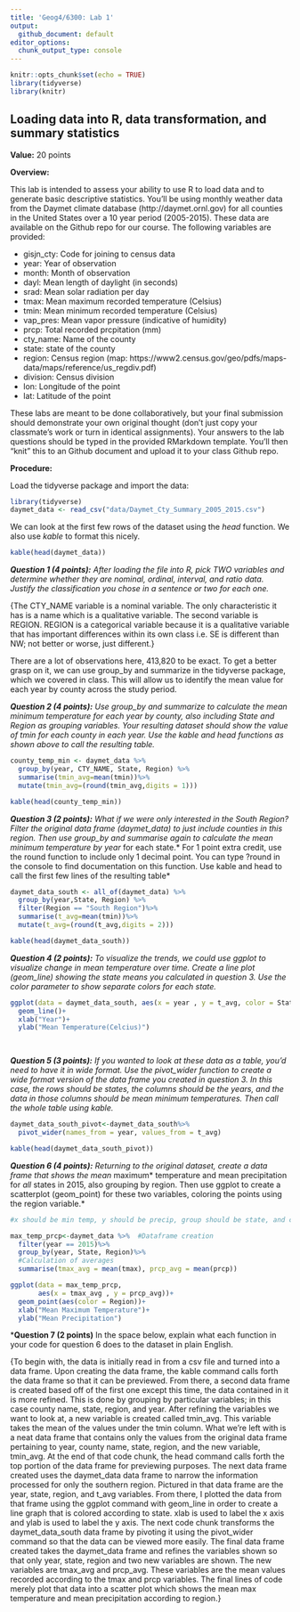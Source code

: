 ---
title: 'Geog4/6300: Lab 1'
output:
  github_document: default
editor_options: 
  chunk_output_type: console
---

```{r setup, include=FALSE}
knitr::opts_chunk$set(echo = TRUE)
library(tidyverse)
library(knitr)
```

## Loading data into R, data transformation, and summary statistics

**Value:** 20 points

**Overview:**

This lab is intended to assess your ability to use R to load data and to generate basic descriptive statistics. You'll be using monthly weather data from the Daymet climate database (http://daymet.ornl.gov) for all counties in the United States over a 10 year period (2005-2015). These data are available on the Github repo for our course. The following  variables are provided:

* gisjn_cty: Code for joining to census data
* year: Year of observation
* month: Month of observation
* dayl: Mean length of daylight (in seconds)
* srad: Mean solar radiation per day
* tmax: Mean maximum recorded temperature (Celsius)
* tmin: Mean minimum recorded temperature (Celsius)
* vap_pres: Mean vapor pressure (indicative of humidity)
* prcp: Total recorded prcpitation (mm)
* cty_name: Name of the county
* state: state of the county
* region: Census region (map: https://www2.census.gov/geo/pdfs/maps-data/maps/reference/us_regdiv.pdf)
* division: Census division
* lon: Longitude of the point
* lat: Latitude of the point

These labs are meant to be done collaboratively, but your final submission should demonstrate your own original thought (don’t just copy your classmate’s work or turn in identical assignments). Your answers to the lab questions should be typed in the provided RMarkdown template. You'll then "knit" this to an Github document and upload it to your class Github repo.

**Procedure:**

Load the tidyverse package and import the data: 

```{r message=FALSE}
library(tidyverse)
daymet_data <- read_csv("data/Daymet_Cty_Summary_2005_2015.csv")
```

We can look at the first few rows of the dataset using the *head* function. We also use *kable* to format this nicely.

```{r}
kable(head(daymet_data))
```

***Question 1 (4 points):** After loading the file into R, pick TWO variables and determine whether they are nominal, ordinal, interval, and ratio data. Justify the classification you chose in a sentence or two for each one.*

{The CTY_NAME variable is a nominal variable. The only characteristic it has is a name which is a qualitative variable. The second variable is REGION. REGION is a categorical variable because it is a qualitative variable that has important differences within its own class i.e. SE is different than NW; not better or worse, just different.}

There are a lot of observations here, 413,820 to be exact. To get a better grasp on it, we can use group_by and summarize in the tidyverse package, which we covered in class. This will allow us to identify the mean value for each year by county across the study period.

***Question 2 (4 points):** Use group_by and summarize to calculate the mean minimum temperature for each year by county, also including State and Region as grouping variables. Your resulting dataset should show the value of tmin for each county in each year. Use the kable and head functions as shown above to call the resulting table.*

```{r}
county_temp_min <- daymet_data %>%
  group_by(year, CTY_NAME, State, Region) %>%
  summarise(tmin_avg=mean(tmin))%>%
  mutate(tmin_avg=(round(tmin_avg,digits = 1)))

kable(head(county_temp_min))
```

***Question 3 (2 points):** What if we were only interested in the South Region? Filter the original data frame (daymet_data) to just include counties in this region. Then use group_by and summarise again to calculate the mean minimum temperature by year *for each state.* For 1 point extra credit, use the round function to include only 1 decimal point. You can type ?round in the console to find documentation on this function. Use kable and head to call the first few lines of the resulting table*

```{r}
daymet_data_south <- all_of(daymet_data) %>%
  group_by(year,State, Region) %>%
  filter(Region == "South Region")%>%
  summarise(t_avg=mean(tmin))%>%
  mutate(t_avg=(round(t_avg,digits = 2)))

kable(head(daymet_data_south))
```


***Question 4 (2 points):** To visualize the trends, we could use ggplot to visualize change in mean temperature over time. Create a line plot (geom_line) showing the state means you calculated in question 3. Use the color parameter to show separate colors for each state.*

```{r}
ggplot(data = daymet_data_south, aes(x = year , y = t_avg, color = State ))+
  geom_line()+
  xlab("Year")+
  ylab("Mean Temperature(Celcius)")

  
```


***Question 5 (3 points):** If you wanted to look at these data as a table, you'd need to have it in wide format. Use the pivot_wider function to create a wide format version of the data frame you created in question 3. In this case, the rows should be states, the columns should be the years, and the data in those columns should be mean minimum temperatures. Then call the whole table using kable.*

```{r}
daymet_data_south_pivot<-daymet_data_south%>%
  pivot_wider(names_from = year, values_from = t_avg)

kable(head(daymet_data_south_pivot))
```


***Question 6 (4 points):** Returning to the original dataset, create a data frame that shows the mean *maximum* temperature and mean precipitation for *all* states in 2015, also grouping by region. Then use ggplot to create a scatterplot (geom_point) for these two variables, coloring the points using the region variable.*

```{r}
#x should be min temp, y should be precip, group should be state, and color should be region

max_temp_prcp<-daymet_data %>%  #Dataframe creation
  filter(year == 2015)%>%
  group_by(year, State, Region)%>%
  #Calculation of averages
  summarise(tmax_avg = mean(tmax), prcp_avg = mean(prcp))

ggplot(data = max_temp_prcp, 
       aes(x = tmax_avg , y = prcp_avg))+
  geom_point(aes(color = Region))+
  xlab("Mean Maximum Temperature")+
  ylab("Mean Precipitation")
```

***Question 7 (2 points)** In the space below, explain what each function in your code for question 6 does to the dataset in plain English. 

{To begin with, the data is initially read in from a csv file and turned into a data frame. Upon creating the data frame, the kable command calls forth the data frame so that it can be previewed. From there, a second data frame is created based off of the first one except this time, the data contained in it is more refined. This is done by grouping by particular variables; in this case county name, state, region, and year. After refining the variables we want to look at, a new variable is created called tmin_avg. This variable takes the mean of the values under the tmin column. What we're left with is a neat data frame that contains only the values from the original data frame pertaining to year, county name, state, region, and the new variable, tmin_avg. At the end of that code chunk, the head command calls forth the top portion of the data frame for previewing purposes. The next data frame created uses the daymet_data data frame to narrow the information processed for only the southern region. Pictured in that data frame are the year, state, region, and t_avg variables. From there, I plotted the data from that frame using the ggplot command with geom_line in order to create a line graph that is colored according to state. xlab is used to label the x axis and ylab is used to label the y axis. The next code chunk transforms the daymet_data_south data frame by pivoting it using the pivot_wider command so that the data can be viewed more easily. The final data frame created takes the daymet_data frame and refines the variables shown so that only year, state, region and two new variables are shown. The new variables are tmax_avg and prcp_avg. These variables are the mean values recorded according to the tmax and prcp variables. The final lines of code merely plot that data into a scatter plot which shows the mean max temperature and mean precipitation according to region.}